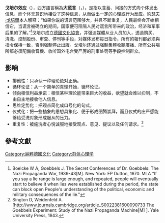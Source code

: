 {{模板:Misinformation}}
'''戈培尔效应'''（{{lang-en|Goebbels effect}}），西方語言稱為'''大謊言'''（{{lang-en|big lie}}，{{lang-de|große lüge}}），是指以含蓄、间接的方式向个体发出信息，而个体无意识地接受了这种信息，从而做出一定的心理或行为反应。[[約瑟夫·戈培爾|約瑟夫·戈培爾]]本人解释：“如果你说的谎言范围够大，并且不断重复，人民最终会开始相信它，当谎言被确立的期间，国家便可阻隔人民对谎言所带来的政治，经济和军事后果的了解。”<ref>Boelcke W A, Goebbels J. The Secret Conferences of Dr. Goebbels: The Nazi Propaganda War, 1939-43[M]. New York: EP Dutton, 1970. MLA	“If you say a lie range is large enough, and repeated, people will eventually start to believe it when lies were established during the period, the state can block open People's understanding of the political, economic and military consequences of the lie."</ref>戈培尔成立[[德國文化協會|德國文化協會]]，并强迫媒體从业人员加入，透過购买、清洗、控制股份、审查、停刊等手段，对媒体发布每日指令，所有的報刊都必须與指令保持一致，否則强制停止出版。戈培尔还通过强制集體收聽廣播、所有公共場所都必須配備收音機、收听国外电台受严厉的刑事处罚等手段控制群众。

== 影响 ==
* 排他性：只承认一种理论绝对正确。
* 循环论证：从一个简单的真理开始，循环论证。
* 倾向相信利益承诺：相信某种理论能带来巨大的收益，欲望就会难以抑制，不由自主地接收他人信息。
* 思维定势化：把观点简化成口号化的句式。
* 仪式化：把一些抽象的思想具象化、便于形成图腾崇拜，而且仪式的庄严感能够给受洗对象形成服从的压力。
* 重复性：被施洗者心悦诚服地接受观点、意见、提议以及任何请求。<ref>Sington D, Weidenfeld A. [http://www.journals.cambridge.org/article_S0022381600090733{{Dead link|date=2019年4月 |bot=InternetArchiveBot|fix-attempted=yes}} The Goebbels Experiment: Study of the Nazi Propaganda Machine[M<nowiki>]</nowiki> ]{{dead link|date=2018年3月 |bot=InternetArchiveBot |fix-attempted=yes }}. Yale University Press, 1943.</ref>

==參考文獻==
{{reflist}}

[[Category:納粹德國文化|Category:納粹德國文化]]
[[Category:群体心理学|Category:群体心理学]]